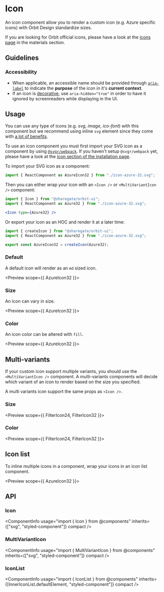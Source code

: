 
<Meta
    title="Components/Icon"
    id="icon"
/>

# Icon

<Tagline>An icon component allow you to render a custom icon (e.g. Azure specific icons) with Orbit Design standardize sizes.</Tagline>

<ComponentInfo
    usage="import { Icon, MultiVariantIcon, IconList } from @components"
    githubPath="/packages/components/src/icons/src"
/>

If you are looking for Orbit official icons, please have a look at the [icons page](?path=/docs/icon-gallery#gallery) in the materials section.

## Guidelines

### Accessibility

- When applicable, an accessible name should be provided through [`aria-label`](https://developer.mozilla.org/en-US/docs/Web/Accessibility/ARIA/Attributes/aria-label) to indicate the **purpose** of the icon in it's **current context**.
- If an icon is [decorative](https://www.w3.org/WAI/tutorials/images/decorative/), use `aria-hidden="true"` in order to have it ignored by screenreaders while displaying in the UI.

## Usage

You can use any type of icons (e.g. _svg_, _image_, _ico-font_) with this component but we recommend using inline `svg` element since they come with [a lot of benefits](https://www.jotform.com/blog/why-you-should-embed-svg-inline-98570).

To use an icon component you must first import your SVG icon as a component by using [`@svgr/webpack`](https://react-svgr.com/docs/getting-started/). If you haven't setup `@svgr/webpack` yet, please have a look at the [icon section of the installation page](?path=/docs/getting-started-installation--page#icons).

To import your SVG icon as a component:

```jsx
import { ReactComponent as AzureIcon32 } from "./icon-azure-32.svg";
```

Then you can either wrap your icon with an `<Icon />` or `<MultiVariantIcon />` component:

```jsx
import { Icon } from "@sharegate/orbit-ui";
import { ReactComponent as Azure32 } from "./icon-azure-32.svg";

<Icon type={Azure32} />
```

Or export your icon as an HOC and render it at a later time:

```jsx
import { createIcon } from "@sharegate/orbit-ui";
import { ReactComponent as Azure32 } from "./icon-azure-32.svg";

export const AzureIcon32 = createIcon(Azure32);
```

<IndexFileUsage />

### Default

A default icon will render as an `md` sized icon.

<Preview scope={{ AzureIcon32 }}>
    <Story name="default">
        <CheckeredBackground>
            <Icon src={AzureIcon32} />
        </CheckeredBackground>
    </Story>
</Preview>

### Size

An icon can vary in size.

<Preview scope={{ AzureIcon32 }}>
    <Story name="size">
        <CheckeredBackground>
            <Inline alignY="center" gap={2}>
                <Icon fillHover="alias-primary" src={AzureIcon32} size="2xs" />
                <Icon src={AzureIcon32} size="xs" />
                <Icon src={AzureIcon32} size="sm" />
                <Icon src={AzureIcon32} />
                <Icon src={AzureIcon32} size="lg" />
                <Icon src={AzureIcon32} size="xl" />
            </Inline>
        </CheckeredBackground>
    </Story>
</Preview>

### Color

An icon color can be altered with `fill`.

<Preview scope={{ AzureIcon32 }}>
    <Story name="color">
        <CheckeredBackground>
            <Inline alignY="end" gap={2}>
                <Icon src={AzureIcon32} size="lg" fill="accent-2" />
                <Icon src={AzureIcon32} size="lg" fill="accent-6" />
                <Icon src={AzureIcon32} size="lg" fill="accent-10" />
            </Inline>
        </CheckeredBackground>
    </Story>
</Preview>

## Multi-variants

If your custom icon support multiple variants, you should use the `<MultiVariantIcon />` component. A multi-variants components will decide which variant of an icon to render based on the size you specified.

A multi variants icon support the same props as `<Icon />`.

### Size

<Preview scope={{ FilterIcon24, FilterIcon32 }}>
    <Story name="multi-variants size">
        <CheckeredBackground>
            <Inline alignY="center" gap={2}>
                <MultiVariantIcon src24={FilterIcon24} src32={FilterIcon32} size="2xs" />
                <MultiVariantIcon src24={FilterIcon24} src32={FilterIcon32} size="xs" />
                <MultiVariantIcon src24={FilterIcon24} src32={FilterIcon32} size="sm" />
                <MultiVariantIcon src24={FilterIcon24} src32={FilterIcon32} />
                <MultiVariantIcon src24={FilterIcon24} src32={FilterIcon32} size="lg" />
                <MultiVariantIcon src24={FilterIcon24} src32={FilterIcon32} size="xl" />
            </Inline>
        </CheckeredBackground>
    </Story>
</Preview>

### Color

<Preview scope={{ FilterIcon24, FilterIcon32 }}>
    <Story name="multi-variants color">
        <CheckeredBackground>
            <Inline alignY="end" gap={2}>
                <MultiVariantIcon src24={FilterIcon24} src32={FilterIcon32} size="lg" fill="accent-2" />
                <MultiVariantIcon src24={FilterIcon24} src32={FilterIcon32} size="lg" fill="accent-6" />
                <MultiVariantIcon src24={FilterIcon24} src32={FilterIcon32} size="lg" fill="accent-10" />
            </Inline>
        </CheckeredBackground>
    </Story>
</Preview>

## Icon list

To inline multiple icons in a component, wrap your icons in an icon list component.

<Preview scope={{ AzureIcon32 }}>
    <Story name="icon list">
        <IconList>
            <Icon src={AzureIcon32} />
            <Icon src={FilterIcon32} />
        </IconList>
    </Story>
</Preview>

## API

### Icon

<ComponentInfo
    usage="import { Icon } from @components"
    inherits={["svg", "styled-component"]}
    compact
/>

<ArgsTable of={InnerIcon} sort="alpha" />

### MultiVariantIcon

<ComponentInfo
    usage="import { MultiVariantIcon } from @components"
    inherits={["svg", "styled-component"]}
    compact
/>

<ArgsTable of={InnerMultiVariantIcon} sort="alpha" />

### IconList

<ComponentInfo
    usage="import { IconList } from @components"
    inherits={[InnerIconList.defaultElement, "styled-component"]}
    compact
/>

<ArgsTable of={InnerIconList} sort="alpha" />

